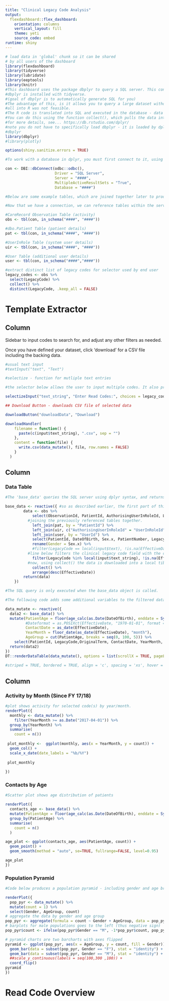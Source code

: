 ```yaml
---
title: "Clinical Legacy Code Analysis"
output: 
  flexdashboard::flex_dashboard:
    orientation: columns
    vertical_layout: fill
    theme: yeti
    source_code: embed
runtime: shiny
---
```


```r
# load data in 'global' chunk so it can be shared
# by all users of the dashboard
library(flexdashboard)
library(tidyverse)
library(lubridate)
library(eeptools)
library(knitr)
#This dashboard uses the package dbplyr to query a SQL server. This converts the dplyr syntax into SQL.
#dbplyr is installed with tidyverse.
#(goal of dbplyr is to automatically generate SQL for you)
#The advantage of this, is it allows you to query a large dataset without bringing the data into memory. The data analysed here was substantial, so importing it 
#all into R was not feasible.
#The R code is translated into SQL and executed in the database - data is never pulled into R unless you ask for it.
#You can do this using the function collect(), which pulls the data into a local tibble.
#for more details, see... https://db.rstudio.com/dplyr/
#note you do not have to specifically load dbplyr - it is loaded by dplyr when you work with #a database.
#dbplyr
library(dbplyr)
#library(plotly)

options(shiny.sanitize.errors = TRUE)

#To work with a database in dplyr, you must first connect to it, using DBI::dbConnect()

con <- DBI::dbConnect(odbc::odbc(),
                      Driver = "SQL Server",
                      Server = "####",
                      MultipleActiveResultSets = "True",
                      Database = "####")

#Below are some example tables, which are joined together later to produce a final clean table with all the details required.

#Now that we have a connection, we can reference tables within the server using tbl().

#CareRecord Observation Table (activity)
obs <- tbl(con, in_schema("####", "####"))

#dbo.Patient Table (patient details)
pat <- tbl(con, in_schema("####", "####"))

#UserInRole Table (system user details)
uir <- tbl(con, in_schema("####", "####"))

#User Table (additional user details)
user <- tbl(con, in_schema("####","####"))

#extract distinct list of legacy codes for selector used by end user
legacy_codes <- obs %>%
  select(LegacyCode) %>%
  collect() %>%
  distinct(LegacyCode, .keep_all = FALSE)

```


Template Extractor {data-icon="fa-table"}
===================================== 

Column {.sidebar}
-----------------------------------------------------------------------
Sidebar to input codes to search for, and adjust any other filters as needed.

Once you have defined your dataset, click 'download' for a CSV file including the backing data.

```r

#usual text input
#textInput("text", "Text")

#selectize - function for mutliple text entries

#the selector below allows the user to input multiple codes. It also produces an auto complete list, for which you can define the list size.

selectizeInput("text_string", "Enter Read Codes:", choices = legacy_codes, multiple = TRUE, options = list(maxOptions = 5))

## Download Button - downloads CSV file of selected data

downloadButton("downloadData", "Download")

downloadHandler(
    filename = function() {
      paste(c(input$text_string), ".csv", sep = "")
    },
    content = function(file) {
      write.csv(data_mutate(), file, row.names = FALSE)
    }
  )

```


Column {data-width=750}
-----------------------------------------------------------------------

### Data Table

```r

#The 'base_data' queries the SQL server using dplyr syntax, and returns the final 'base_data', to be used by all proceeding queries.

base_data <- reactive({ #so as described earlier, the first part of this query does all the work on the server, nothing is downloaded into R
        data <- obs %>%
            select(ObservationId, PatientId, AuthorisingUserInRoleId, LegacyCode, OriginalTerm, EffectiveDate, NumericValue) %>%
          #joining the previously referenced tables together.
            left_join(pat, by = "PatientId") %>%
            left_join(uir, c("AuthorisingUserInRoleId" = "UserInRoleId")) %>%
            left_join(user, by = "UserId") %>%
            select(PatientId, DateOfBirth, Sex.x, PatientNumber, LegacyCode, OriginalTerm, EffectiveDate, Surname.y, Forenames.y, NumericValue) %>%
            rename(Gender = Sex.x) %>%  
            #filter(LegacyCode == local(input$text), !is.na(EffectiveDate)) %>%
          #line below filters the clinical legacy code field with the code(s) entered by the user
            filter(LegacyCode %in% local(input$text_string), !is.na(EffectiveDate)) %>%
          #now, using collect() the data is downloaded into a local tibble.
            collect() %>%
            arrange(desc(EffectiveDate))
        return(data)
    })    

#The SQL query is only executed when the base_data object is called.

#The following code adds some additional variables to the filtered data within the R environment.

data_mutate <- reactive({
  data2 <- base_data() %>%
  mutate(PatientAge = floor(age_calc(as.Date(DateOfBirth), enddate = Sys.Date(), units = "years", precise = TRUE)),
         #Dateformat = as.POSIXct(EffectiveDate, "1970-01-01", format = "%y%m%d", tz = "GMT"),
         ContactDate = as_date(EffectiveDate),
         YearMonth = floor_date(as_date(EffectiveDate), "month"),
         AgeGroup = cut(PatientAge, breaks = seq(0, 100, 5))) %>%
    select(PatientId, LegacyCode,OriginalTerm, ContactDate, YearMonth, AgeGroup, Gender, NumericValue)
  return(data2)
})
DT::renderDataTable(data_mutate(), options = list(scrollX = TRUE, pageLength = 10)) 
                
#striped = TRUE, bordered = TRUE, align = 'c', spacing = 'xs', hover = TRUE)

```


Column {data-width=400}
-----------------------------------------------------------------------

### Activity by Month (Since FY 17/18)

```r

#plot shows activity for selected code(s) by year/month.
renderPlot({
  monthly <- data_mutate() %>%
    filter(YearMonth >= as.Date("2017-04-01")) %>%
  group_by(YearMonth) %>%
  summarise(
    count = n())
  
 plot_monthly <-  ggplot(monthly, aes(x = YearMonth, y = count)) +
  geom_col() +
  scale_x_date(date_labels = "%b/%Y")
 
 plot_monthly
 
})

```


### Contacts by Age

```r

#Scatter plot shows age distribution of patients

renderPlot({
  contacts_age <- base_data() %>%
  mutate(PatientAge = floor(age_calc(as.Date(DateOfBirth), enddate = Sys.Date(), units = "years", precise = TRUE)))%>%
  group_by(PatientAge) %>%
  summarise(
    count = n()
  ) 

age_plot <- ggplot(contacts_age, aes(PatientAge, count)) +
  geom_point() +
  geom_smooth(method = "auto", se=TRUE, fullrange=FALSE, level=0.95)

age_plot
})


```



### Population Pyramid

```r

#Code below produces a population pyramid - including gender and age break down.

renderPlot({
  pop_pyr <- data_mutate() %>%
  mutate(count = 1) %>%
  select(Gender, AgeGroup, count)
# aggregate the data by gender and age group
pop_pyr <- aggregate(formula = count ~ Gender + AgeGroup, data = pop_pyr, FUN = sum)
# barplots for male populations goes to the left (thus negative sign)
pop_pyr$count <- ifelse(pop_pyr$Gender == "M", -1*pop_pyr$count, pop_pyr$count)

# pyramid charts are two barcharts with axes flipped
pyramid <- ggplot(pop_pyr, aes(x = AgeGroup, y = count, fill = Gender)) + 
  geom_bar(data = subset(pop_pyr, Gender == "F"), stat = "identity") +
  geom_bar(data = subset(pop_pyr, Gender == "M"), stat = "identity") + 
  ##scale_y_continuous(labels = seq(100,300 ,100)) + 
  coord_flip()
pyramid
})


```

Read Code Overview {data-icon="fa-stethoscope"}
===================================== 

